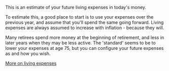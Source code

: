 This is an estimate of your future living expenses in today's money.

To estimate this, a good place to start is to use your expenses over the previous year, and assume that
you&apos;ll spend the same going forward. Living expenses are always assumed to increase with inflation -
because they will.

Many retirees spend more money at the beginning of retirement, and less in later years when they may be less
active. The &apos;standard&apos; seems to be to lower your expenses at age 75, but you can configure your
future expenses as and how you wish.

[More on living expenses](docs/context#living-expenses)
